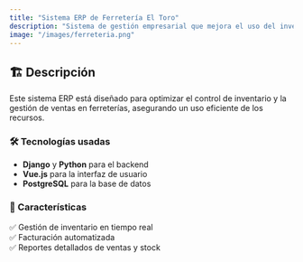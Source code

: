 ```yaml
---
title: "Sistema ERP de Ferretería El Toro"
description: "Sistema de gestión empresarial que mejora el uso del inventario y control de ventas en una ferretería."
image: "/images/ferreteria.png"
---
```


## 🏗️ Descripción  
Este sistema ERP está diseñado para optimizar el control de inventario y la gestión de ventas en ferreterías, asegurando un uso eficiente de los recursos.  

### 🛠️ Tecnologías usadas  
- **Django** y **Python** para el backend  
- **Vue.js** para la interfaz de usuario  
- **PostgreSQL** para la base de datos  

### 🚀 Características  
✅ Gestión de inventario en tiempo real  
✅ Facturación automatizada  
✅ Reportes detallados de ventas y stock  

